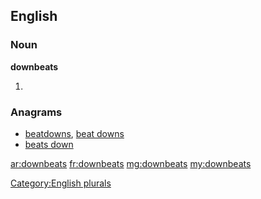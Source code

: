 ==English==

===Noun===
'''downbeats'''

# {{plural of|downbeat}}

===Anagrams===
* [[beatdowns#English|beatdowns]], [[beat downs#English|beat downs]]
* [[beats down#English|beats down]]

[[Category:English plurals]]

[[ar:downbeats]]
[[fr:downbeats]]
[[mg:downbeats]]
[[my:downbeats]]